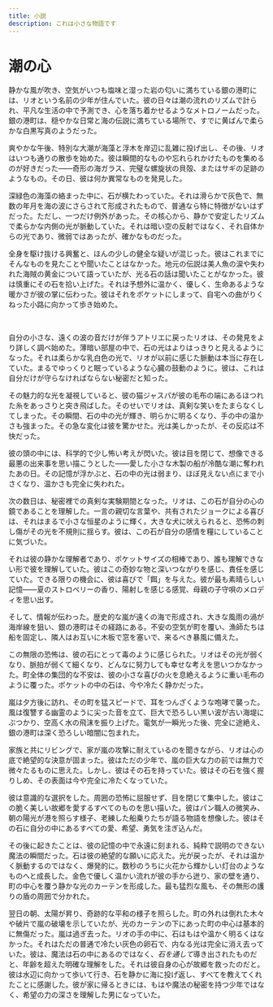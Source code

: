 ```yaml
---
title: 小説
description: これは小さな物語です
---
```


# 潮の心

静かな風が吹き、空気がいつも塩味と湿った岩の匂いに満ちている銀の港町には、リオという名前の少年が住んでいた。彼の日々は潮の流れのリズムで計られ、平凡な生活の中で予測でき、心を落ち着かせるようなメトロノームだった。銀の港町は、穏やかな日常と海の伝説に満ちている場所で、すでに黄ばんで柔らかな白黒写真のようだった。

爽やかな午後、特別な大潮が海藻と浮木を岸辺に乱雑に投げ出し、その後、リオはいつも通りの散歩を始めた。彼は瞬間的なものや忘れられかけたものを集めるのが好きだった——奇形の海ガラス、完璧な螺旋状の貝殻、またはサギの足跡のようなもの。その日、彼は何か異常なものを発見した。

深緑色の海藻の絡まった中に、石が横たわっていた。それは滑らかで灰色で、無数の年月を海の波にさらされて形成されたもので、普通なら特に特徴がないはずだった。ただし、一つだけ例外があった。その核心から、静かで安定したリズムで柔らかな内側の光が脈動していた。それは暗い空の反射ではなく、それ自体からの光であり、微弱ではあったが、確かなものだった。

全身を駆け抜ける興奮と、ほんの少しの健全な疑いが混じった。彼はこれまでにそんなものを見たことや聞いたことはなかった。地元の伝説は美人魚の涙や失われた海賊の黄金について語っていたが、光る石の話は聞いたことがなかった。彼は慎重にその石を拾い上げた。それは予想外に温かく、優しく、生命あるような暖かさが彼の掌に伝わった。彼はそれをポケットにしまって、自宅への曲がりくねった小路に向かって歩き始めた。

<br />

自分の小さな、遠くの波の音だけが伴うアトリエに戻ったリオは、その発見をより詳しく調べ始めた。薄暗い部屋の中で、石の光はよりはっきりと見えるようになった。それは柔らかな乳白色の光で、リオが以前に感じた脈動は本当に存在していた。まるでゆっくりと眠っているような心臓の鼓動のように。彼は、これは自分だけが守らなければならない秘密だと知った。

その魅力的な光を凝視していると、彼の猫ジャスパが彼の毛布の端にあるほつれた糸をあっさりと突き飛ばした。そのせいでリオは、真剣な笑いをたまらなくしてしまった。その瞬間、石の中の光が輝き、明らかに明るくなり、手の中の温かさも強まった。その急な変化は彼を驚かせた。光は美しかったが、その反応は不快だった。

彼の頭の中には、科学的で少し怖い考えが閃いた。彼は目を閉じて、想像できる最悪の出来事を思い描こうとした——愛した小さな木製の船が冷酷な潮に奪われたあの日。その記憶が浮かぶと、石の中の光は弱まり、ほぼ見えない点にまで小さくなり、温かさも完全に失われた。

次の数日は、秘密裡での真剣な実験期間となった。リオは、この石が自分の心の鏡であることを理解した。一言の親切な言葉や、共有されたジョークによる喜びは、それはまるで小さな恒星のように輝く。大きな犬に吠えられると、恐怖の刺し傷がその光を不規則に揺らす。彼は、この石が自分の感情を糧にしていることに気づいた。

それは彼の静かな理解者であり、ポケットサイズの相棒であり、誰も理解できない形で彼を理解していた。彼はこの奇妙な物と深いつながりを感じ、責任を感じていた。できる限りの機会に、彼は喜びで「餌」を与えた。彼が最も素晴らしい記憶——夏のストロベリーの香り、陽射しを感じる感覚、母親の子守唄のメロディを思い出す。

そして、情報が伝わった。歴史的な嵐が遠くの海で形成され、大きな風雨の渦が海岸線を狙い、銀の港町はその経路にある。不安の空気が町を覆い、漁師たちは船を固定し、隣人はお互いに木板で窓を塞いで、来るべき暴風に備えた。

この無限の恐怖は、彼の石にとって毒のように感じられた。リオはその光が弱くなり、脈拍が弱くて細くなり、どんなに努力しても幸せな考えを思いつかなかった。町全体の集団的な不安は、彼の小さな喜びの火を息絶えるように重い毛布のように覆った。ポケットの中の石は、今や冷たく静かだった。

嵐は夕方後に訪れ、その町を猛スピードで、耳をつんざくような咆哮で襲った。風は復讐する幽霊のように尖った音を立て、巨大で恐ろしい黒い波が古い海堤にぶつかり、空高く水の飛沫を振り上げた。電気が一瞬光った後、完全に途絶え、銀の港町は深く恐ろしい暗闇に包まれた。

家族と共にリビングで、家が嵐の攻撃に耐えているのを聞きながら、リオは心の底で絶望的な決意が固まった。彼はただの少年で、嵐の巨大な力の前では無力で微々たるものに思えた。しかし、彼はその石を持っていた。彼はその石を強く握りしめ、その表面は今や完全に冷たくなっていた。

彼は意識的な選択をした。周囲の恐怖に屈服せず、目を閉じて集中した。彼はこの脆く美しい故郷を愛するすべてのものを思い描いた。彼はパン職人の微笑み、朝の陽光が港を照らす様子、老練した船乗りたちが語る物語を想像した。彼はその石に自分の中にあるすべての愛、希望、勇気を注ぎ込んだ。

その後に起きたことは、彼の記憶の中で永遠に刻まれる、純粋で説明のできない魔法の瞬間だった。石は彼の絶望的な願いに応えた。光が戻ったが、それは温かく脈動するのではなく、爆発的に。数秒のうちに火花から輝かしい灯台のようなものへと成長した。金色で優しく温かい流れが彼の手から迸り、家の壁を通り、町の中心を覆う静かな光のカーテンを形成した。最も猛烈な風も、その無形の護りの盾の周囲で分かれた。

翌日の朝、太陽が昇り、奇跡的な平和の様子を照らした。町の外れは倒れた木々や破片で嵐の破壊を示していたが、光のカーテンの下にあった町の中心は基本的に無傷だった。嵐は過ぎ去った。リオの手の中に、石はもはや温かく明るくはなかった。それはただの普通で冷たい灰色の卵石で、内なる光は完全に消え去っていた。彼は、魔法は石の中にあるのではなく、*石を通して*導き出されたものだと、年齢を超えた明確な理解をした。それは彼自身の心が故郷を救ったのだと。彼は水辺に向かって歩いて行き、石を静かに海に投げ返し、すべてを教えてくれたことに感謝した。彼が家に帰るときには、もはや魔法の秘密を持つ少年ではなく、希望の力の深さを理解した男になっていた。